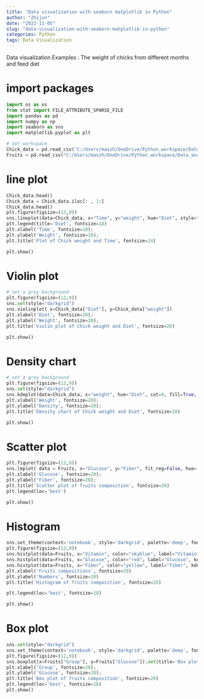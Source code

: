 ```yaml
---
title: "Data visualization with seaborn matplotlib in Python"
author: "Zhijun"
date: "2022-11-05"
slug: "data-visualization-with-seaborn-matplotlib-in-python"
categories: Python
tags: Data Visualization
---
```


Data visualization
Examples : The weight of chicks from different months and feed diet

# import packages
```python
import os as os
from stat import FILE_ATTRIBUTE_SPARSE_FILE
import pandas as pd
import numpy as np
import seaborn as sns
import matplotlib.pyplot as plt
```

```python
# Set workspace
Chick_data = pd.read_csv("C:/Users/maxzh/OneDrive/Python_workspace/Data_analysis_using_Python/Dataset/ChickWeight.csv")
Fruits = pd.read_csv("C:/Users/maxzh/OneDrive/Python_workspace/Data_analysis_using_Python/Dataset/fruits_compositions.csv")
```



# line plot
```python
Chick_data.head()
Chick_data = Chick_data.iloc[: , 1:]
Chick_data.head()
plt.figure(figsize=(12,9))
sns.lineplot(data=Chick_data, x="Time", y="weight", hue="Diet", style="Diet")
plt.legend(title='Diet', fontsize=18)
plt.xlabel('Time', fontsize=18);
plt.ylabel('Weight', fontsize=18);
plt.title('Plot of Chick weight and Time', fontsize=24)

plt.show()
```


# Violin plot

```python
# set a grey background
plt.figure(figsize=(12,9))
sns.set(style="darkgrid")
sns.violinplot( x=Chick_data["Diet"], y=Chick_data["weight"])
plt.xlabel('Diet', fontsize=20);
plt.ylabel('Weight', fontsize=20);
plt.title('Violin plot of Chick weight and Diet', fontsize=28)

plt.show()
```

# Density chart
```python
# set a grey background
plt.figure(figsize=(12,9))
sns.set(style="darkgrid")
sns.kdeplot(data=Chick_data, x="weight", hue="Diet", cut=0, fill=True, common_norm=False, alpha=1)
plt.xlabel('Weight', fontsize=20);
plt.ylabel('Density', fontsize=20);
plt.title('Density chart of Chick weight and Diet', fontsize=28)

plt.show()
```


# Scatter plot

```python
plt.figure(figsize=(12,9))
sns.lmplot( data = Fruits, x="Glucose", y="Fiber", fit_reg=False, hue='Group', legend=False, palette="Set2")
plt.xlabel('Glucose', fontsize=20);
plt.ylabel('Fiber', fontsize=20);
plt.title('Scatter plot of fruits composition', fontsize=26) 
plt.legend(loc='best')

plt.show()
```



# Histogram

```python
sns.set_theme(context='notebook', style='darkgrid', palette='deep', font='sans-serif', font_scale=1, color_codes=True)
plt.figure(figsize=(12,9))
sns.histplot(data=Fruits, x="Vitamin", color="skyblue", label="Vitamin", kde=True)
sns.histplot(data=Fruits, x="Glucose", color="red", label="Glucose", kde=True)
sns.histplot(data=Fruits, x="Fiber", color="yellow", label="Fiber", kde=True).set(title='Histogram of fruits composition')
plt.xlabel('Fruits compositions', fontsize=20)
plt.ylabel('Numbers', fontsize=20)
plt.title('Histogram of fruits composition', fontsize=26)

plt.legend(loc='best', fontsize=18)

plt.show()
```


# Box plot

```python
sns.set(style="darkgrid")
sns.set_theme(context='notebook', style='darkgrid', palette='deep', font='sans-serif', font_scale=1, color_codes=True)
plt.figure(figsize=(12,9))
sns.boxplot(x=Fruits["Group"], y=Fruits["Glucose"]).set(title='Box plot of fruits composition')
plt.xlabel('Group', fontsize=20);
plt.ylabel('Glucose', fontsize=20);
plt.title('Box plot of fruits composition', fontsize=26) 
plt.legend(loc='best', fontsize=18)
plt.show()
```

